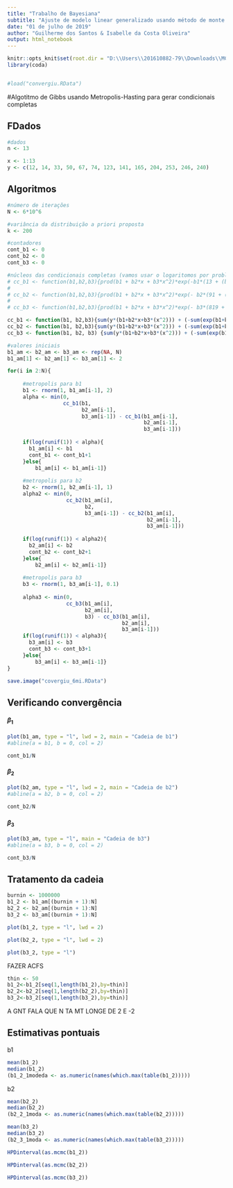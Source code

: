 ---
title: "Trabalho de Bayesiana"
subtitle: "Ajuste de modelo linear generalizado usando método de monte carlo via cadeias de markov"
date: "01 de julho de 2019"
author: "Guilherme dos Santos & Isabelle da Costa Oliveira"
output: html_notebook
---

```{r include=FALSE}
knitr::opts_knit$set(root.dir = "D:\\Users\\201610882-79\\Downloads\\MCMC-GLM-BAYESIANA-master")
library(coda)


#load("convergiu.RData")
```

#Algotitmo de Gibbs usando Metropolis-Hasting para gerar condicionais completas

## FDados
```{r}
#dados
n <- 13

x <- 1:13
y <- c(12, 14, 33, 50, 67, 74, 123, 141, 165, 204, 253, 246, 240)
```

## Algoritmos

```{r}
#número de iterações
N <- 6*10^6

#variância da distribuição a priori proposta
k <- 200

#contadores 
cont_b1 <- 0
cont_b2 <- 0
cont_b3 <- 0

#núcleos das condicionais completas (vamos usar o logaritomos por problemas numéricos)
# cc_b1 <- function(b1,b2,b3){prod(b1 + b2*x + b3*x^2)*exp(-b1*(13 + (b1/(2*k))))}
# 
# cc_b2 <- function(b1,b2,b3){prod(b1 + b2*x + b3*x^2)*exp(- b2*(91 + (b2/(2*k))))}
# 
# cc_b3 <- function(b1,b2,b3){prod(b1 + b2*x + b3*x^2)*exp(- b3*(819 + (b3/(2*k))))}

cc_b1 <- function(b1, b2,b3){sum(y*(b1+b2*x+b3*(x^2))) + (-sum(exp(b1+b2*x+b3*(x^2)))) + ((-1/(2*k))*(b1^2))}
cc_b2 <- function(b1, b2,b3){sum(y*(b1+b2*x+b3*(x^2))) + (-sum(exp(b1+b2*x+b3*(x^2)))) + ((-1/(2*k))*(b2^2))}
cc_b3 <- function(b1, b2, b3) {sum(y*(b1+b2*x+b3*(x^2))) + (-sum(exp(b1+b2*x+b3*(x^2)))) + ((-1/(2*k))*(b3^2))}

```

```{r}
#valores iniciais
b1_am <- b2_am <- b3_am <- rep(NA, N)
b1_am[1] <- b2_am[1] <- b3_am[1] <- 2

for(i in 2:N){
    
     #metropolis para b1
     b1 <- rnorm(1, b1_am[i-1], 2) 
     alpha <- min(0, 
                  cc_b1(b1, 
                        b2_am[i-1], 
                        b3_am[i-1]) - cc_b1(b1_am[i-1], 
                                            b2_am[i-1], 
                                            b3_am[i-1]))
     
     if(log(runif(1)) < alpha){
       b1_am[i] <- b1 
       cont_b1 <- cont_b1+1
     }else{
         b1_am[i] <- b1_am[i-1]}  
     
     #metropolis para b2
     b2 <- rnorm(1, b2_am[i-1], 1)
     alpha2 <- min(0, 
                   cc_b2(b1_am[i], 
                         b2, 
                         b3_am[i-1]) - cc_b2(b1_am[i], 
                                             b2_am[i-1], 
                                             b3_am[i-1]))
     
     if(log(runif(1)) < alpha2){
       b2_am[i] <- b2
       cont_b2 <- cont_b2+1
     }else{
         b2_am[i] <- b2_am[i-1]}  
      
     #metropolis para b3
     b3 <- rnorm(1, b3_am[i-1], 0.1) 
     
     alpha3 <- min(0, 
                   cc_b3(b1_am[i], 
                         b2_am[i], 
                         b3) - cc_b3(b1_am[i], 
                                     b2_am[i], 
                                     b3_am[i-1]))
     if(log(runif(1)) < alpha3){
       b3_am[i] <- b3
       cont_b3 <- cont_b3+1
     }else{
         b3_am[i] <- b3_am[i-1]}  
}

save.image("covergiu_6mi.RData")
```

## Verificando convergência 

#### $\beta_1$
```{r}

plot(b1_am, type = "l", lwd = 2, main = "Cadeia de b1")
#abline(a = b1, b = 0, col = 2)

cont_b1/N
```

#### $\beta_2$
```{r}
plot(b2_am, type = "l", lwd = 2, main = "Cadeia de b2")
#abline(a = b2, b = 0, col = 2)

cont_b2/N
```

#### $\beta_3$
```{r}
plot(b3_am, type = "l", main = "Cadeia de b3")
#abline(a = b3, b = 0, col = 2)

cont_b3/N
```

## Tratamento da cadeia
```{r}
burnin <- 1000000
b1_2 <- b1_am[(burnin + 1):N]
b2_2 <- b2_am[(burnin + 1):N]
b3_2 <- b3_am[(burnin + 1):N]
```


```{r}
plot(b1_2, type = "l", lwd = 2)
```


```{r}
plot(b2_2, type = "l", lwd = 2)
```


```{r}
plot(b3_2, type = "l")
```

FAZER ACFS
```{r}
thin <- 50
b1_2<-b1_2[seq(1,length(b1_2),by=thin)]
b2_2<-b2_2[seq(1,length(b2_2),by=thin)]
b3_2<-b3_2[seq(1,length(b3_2),by=thin)]
```

A GNT FALA QUE N TA MT LONGE DE 2 E -2

## Estimativas pontuais

b1
```{r}
mean(b1_2)
median(b1_2)
(b1_2_1modeda <- as.numeric(names(which.max(table(b1_2)))))
```

b2
```{r}
mean(b2_2)
median(b2_2)
(b2_2_1moda <- as.numeric(names(which.max(table(b2_2)))))
```

```{r}
mean(b3_2)
median(b3_2)
(b2_3_1moda <- as.numeric(names(which.max(table(b3_2)))))
```


```{r}
HPDinterval(as.mcmc(b1_2))
```


```{r}
HPDinterval(as.mcmc(b2_2))
```

```{r}
HPDinterval(as.mcmc(b3_2))
```




```{r}

```

